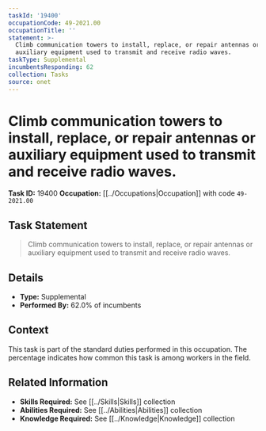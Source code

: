 ```yaml
---
taskId: '19400'
occupationCode: 49-2021.00
occupationTitle: ''
statement: >-
  Climb communication towers to install, replace, or repair antennas or
  auxiliary equipment used to transmit and receive radio waves.
taskType: Supplemental
incumbentsResponding: 62
collection: Tasks
source: onet
---
```

# Climb communication towers to install, replace, or repair antennas or auxiliary equipment used to transmit and receive radio waves.

**Task ID:** 19400
**Occupation:** [[../Occupations|Occupation]] with code `49-2021.00`

## Task Statement

> Climb communication towers to install, replace, or repair antennas or auxiliary equipment used to transmit and receive radio waves.

## Details

- **Type:** Supplemental
- **Performed By:** 62.0% of incumbents

## Context

This task is part of the standard duties performed in this occupation. The percentage indicates how common this task is among workers in the field.

## Related Information

- **Skills Required:** See [[../Skills|Skills]] collection
- **Abilities Required:** See [[../Abilities|Abilities]] collection
- **Knowledge Required:** See [[../Knowledge|Knowledge]] collection

